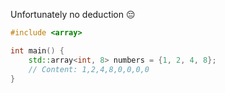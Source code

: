 Unfortunately no deduction 😔

```cpp
#include <array>

int main() {
	std::array<int, 8> numbers = {1, 2, 4, 8};
	// Content: 1,2,4,8,0,0,0,0
}
```